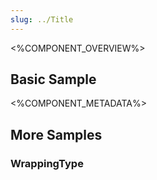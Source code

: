 ```yaml
---
slug: ../Title
---
```



<%COMPONENT_OVERVIEW%>

## Basic Sample
<Basic />

<%COMPONENT_METADATA%>


## More Samples

### WrappingType
<WrappingType />